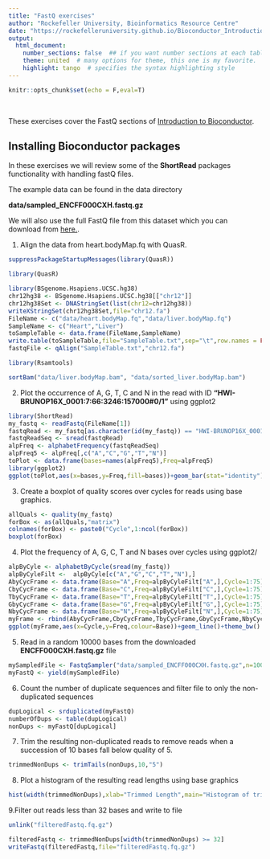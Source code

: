 ```yaml
---
title: "FastQ exercises"
author: "Rockefeller University, Bioinformatics Resource Centre"
date: "https://rockefelleruniversity.github.io/Bioconductor_Introduction/"
output: 
  html_document:
    number_sections: false  ## if you want number sections at each table header
    theme: united  # many options for theme, this one is my favorite.
    highlight: tango  # specifies the syntax highlighting style
---
```


```r
knitr::opts_chunk$set(echo = F,eval=T)
```

<p>&nbsp;</p>
These exercises cover the FastQ sections of [Introduction to Bioconductor](https://rockefelleruniversity.github.io/Bioconductor_Introduction/).


## Installing Bioconductor packages

In these exercises we will review some of the **ShortRead** packages functionality with handling fastQ files.

The example data can be found in the data directory 

**data/sampled_ENCFF000CXH.fastq.gz**

We will also use the full FastQ file from this dataset which you can download from [here.](https://www.encodeproject.org/files/ENCFF000CXH/@@download/ENCFF000CXH.fastq.gz).

1. Align the data from heart.bodyMap.fq with QuasR.

```r
suppressPackageStartupMessages(library(QuasR))
```

```r
library(QuasR)

library(BSgenome.Hsapiens.UCSC.hg38)
chr12hg38 <- BSgenome.Hsapiens.UCSC.hg38[["chr12"]]
chr12hg38Set <- DNAStringSet(list(chr12=chr12hg38))
writeXStringSet(chr12hg38Set,file="chr12.fa")
FileName <- c("data/heart.bodyMap.fq","data/liver.bodyMap.fq")
SampleName <- c("Heart","Liver")
toSampleTable <- data.frame(FileName,SampleName)
write.table(toSampleTable,file="SampleTable.txt",sep="\t",row.names = FALSE,quote = FALSE)
fastqFile <- qAlign("SampleTable.txt","chr12.fa")

library(Rsamtools)

sortBam("data/liver.bodyMap.bam", "data/sorted_liver.bodyMap.bam")
```

2. Plot the occurrence of A, G, T, C and N in the read with ID **"HWI-BRUNOP16X_0001:7:66:3246:157000#0/1"** using ggplot2

```r
library(ShortRead)
my_fastq <- readFastq(FileName[1])
fastqRead <- my_fastq[as.character(id(my_fastq)) == "HWI-BRUNOP16X_0001:7:66:3246:157000#0/1"]
fastqReadSeq <- sread(fastqRead)
alpFreq <- alphabetFrequency(fastqReadSeq)
alpFreq5 <- alpFreq[,c("A","C","G","T","N")]
toPlot <- data.frame(bases=names(alpFreq5),Freq=alpFreq5)
library(ggplot2)
ggplot(toPlot,aes(x=bases,y=Freq,fill=bases))+geom_bar(stat="identity") + theme_bw()
```

3. Create a boxplot of quality scores over cycles for reads using base graphics.

```r
allQuals <- quality(my_fastq)
forBox <- as(allQuals,"matrix")
colnames(forBox) <- paste0("Cycle",1:ncol(forBox))
boxplot(forBox)
```

4. Plot the frequency of A, G, C, T and N bases over cycles using ggplot2/

```r
alpByCyle <- alphabetByCycle(sread(my_fastq))
alpByCyleFilt <-  alpByCyle[c("A","G","C","T","N"),]
AbyCycFrame <- data.frame(Base="A",Freq=alpByCyleFilt["A",],Cycle=1:75)
CbyCycFrame <- data.frame(Base="C",Freq=alpByCyleFilt["C",],Cycle=1:75)
TbyCycFrame <- data.frame(Base="T",Freq=alpByCyleFilt["T",],Cycle=1:75)
GbyCycFrame <- data.frame(Base="G",Freq=alpByCyleFilt["G",],Cycle=1:75)
NbyCycFrame <- data.frame(Base="N",Freq=alpByCyleFilt["N",],Cycle=1:75)
myFrame <- rbind(AbyCycFrame,CbyCycFrame,TbyCycFrame,GbyCycFrame,NbyCycFrame)
ggplot(myFrame,aes(x=Cycle,y=Freq,colour=Base))+geom_line()+theme_bw()

```

5. Read in a random 10000 bases from the downloaded **ENCFF000CXH.fastq.gz** file

```r
mySampledFile <- FastqSampler("data/sampled_ENCFF000CXH.fastq.gz",n=10000)
myFastQ <- yield(mySampledFile)
```

6. Count the number of duplicate sequences and filter file to only the non-duplicated sequences


```r
dupLogical <- srduplicated(myFastQ)
numberOfDups <- table(dupLogical)
nonDups <- myFastQ[dupLogical]
```

7. Trim the resulting non-duplicated reads to remove reads when a succession of 10 bases fall below quality of 5. 

```r
trimmedNonDups <- trimTails(nonDups,10,"5")
```

8. Plot a histogram of the resulting read lengths using base graphics

```r
hist(width(trimmedNonDups),xlab="Trimmed Length",main="Histogram of trimmed lengths")
```

9.Filter out reads less than 32 bases and write to file
```r

unlink("filteredFastq.fq.gz")
```

```r
filteredFastq <- trimmedNonDups[width(trimmedNonDups) >= 32]
writeFastq(filteredFastq,file="filteredFastq.fq.gz")
```



